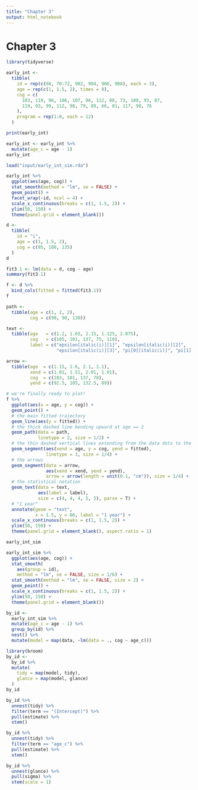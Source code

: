 ```yaml
---
title: "Chapter 3"
output: html_notebook
---
```



# Chapter 3

```r
library(tidyverse)

early_int <-
  tibble(
    id = rep(c(68, 70:72, 902, 904, 906, 908), each = 3),
    age = rep(c(1, 1.5, 2), times = 8),
    cog = c(
      103, 119, 96, 106, 107, 96, 112, 86, 73, 100, 93, 87,
      119, 93, 99, 112, 98, 79, 89, 66, 81, 117, 90, 76
    ),
    program = rep(1:0, each = 12)
  )

print(early_int)
```

```r
early_int <- early_int %>% 
  mutate(age_c = age - 1)
early_int
```

```r
load("input/early_int_sim.rda")
```


```r
early_int %>% 
  ggplot(aes(age, cog)) +
  stat_smooth(method = "lm", se = FALSE) +
  geom_point() +
  facet_wrap(~id, ncol = 4) +
  scale_x_continuous(breaks = c(1, 1.5, 2)) +
  ylim(50, 150) +
  theme(panel.grid = element_blank())
```

```r
d <-
  tibble(
    id = "i",
    age = c(1, 1.5, 2),
    cog = c(95, 100, 135)
  )
d
```

```r
fit3.1 <- lm(data = d, cog ~ age)
summary(fit3.1)
```

```r
f <- d %>% 
  bind_cols(fitted = fitted(fit3.1))
f
```

```r
path <-
  tibble(age = c(1, 2, 2),
         cog = c(90, 90, 130))

text <-
  tibble(age   = c(1.2, 1.65, 2.15, 1.125, 2.075),
         cog   = c(105, 101, 137, 75, 110),
         label = c("epsilon[italic(i)][1]", "epsilon[italic(i)][2]", 
                   "epsilon[italic(i)][3]", "pi[0][italic(i)]", "pi[1][italic(i)]"))

arrow <-
  tibble(age  = c(1.15, 1.6, 2.1, 1.1),
         xend = c(1.01, 1.51, 2.01, 1.01),
         cog  = c(103, 101, 137, 78),
         yend = c(92.5, 105, 132.5, 89))

# we're finally ready to plot!
f %>% 
  ggplot(aes(x = age, y = cog)) +
  geom_point() +
  # the main fitted trajectory
  geom_line(aes(y = fitted)) +
  # the thick dashed line bending upward at age == 2
  geom_path(data = path,
            linetype = 2, size = 1/2) +
  # the thin dashed vertical lines extending from the data dots to the fitted line
  geom_segment(aes(xend = age, y = cog, yend = fitted),
               linetype = 3, size = 1/4) +
  # the arrows
  geom_segment(data = arrow,
               aes(xend = xend, yend = yend),
               arrow = arrow(length = unit(0.1, "cm")), size = 1/4) +
  # the statistical notation
  geom_text(data = text,
            aes(label = label),
            size = c(4, 4, 4, 5, 5), parse = T) +
  # "1 year"
  annotate(geom = "text",
           x = 1.5, y = 86, label = "1 year") +
  scale_x_continuous(breaks = c(1, 1.5, 2)) +
  ylim(50, 150) +
  theme(panel.grid = element_blank(), aspect.ratio = 1)
```

```r
early_int_sim
```
```r
early_int_sim %>% 
  ggplot(aes(age, cog)) +
  stat_smooth(
    aes(group = id), 
    method = "lm", se = FALSE, size = 1/6) +
  stat_smooth(method = "lm", se = FALSE, size = 2) +
  geom_point() +
  scale_x_continuous(breaks = c(1, 1.5, 2)) +
  ylim(50, 150) +
  theme(panel.grid = element_blank())
```

```r
by_id <- 
  early_int_sim %>% 
  mutate(age_c = age - 1) %>% 
  group_by(id) %>% 
  nest() %>% 
  mutate(model = map(data, ~lm(data = ., cog ~ age_c)))
```

```r
library(broom)
by_id <- 
  by_id %>% 
  mutate(
    tidy = map(model, tidy),
    glance = map(model, glance)
  )
by_id
```

```r
by_id %>% 
  unnest(tidy) %>% 
  filter(term == "(Intercept)") %>% 
  pull(estimate) %>% 
  stem()
```

```r
by_id %>% 
  unnest(tidy) %>% 
  filter(term == "age_c") %>% 
  pull(estimate) %>% 
  stem()
```

```r
by_id %>% 
  unnest(glance) %>% 
  pull(sigma) %>% 
  stem(scale = 1)
```





















